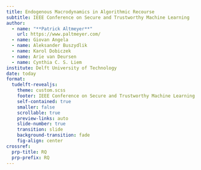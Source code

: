 ```yaml
---
title: Endogenous Macrodynamics in Algorithmic Recourse
subtitle: IEEE Conference on Secure and Trustworthy Machine Learning
author: 
  - name: "**Patrick Altmeyer**"
    url: https://www.paltmeyer.com/
  - name: Giovan Angela
  - name: Aleksander Buszydlik
  - name: Karol Dobiczek
  - name: Arie van Deursen
  - name: Cynthia C. S. Liem
institute: Delft University of Technology
date: today
format: 
  tudelft-revealjs:
    theme: custom.scss
    footer: IEEE Conference on Secure and Trustworthy Machine Learning '23 --- Patrick Altmeyer --- CC BY-NC
    self-contained: true
    smaller: false
    scrollable: true
    preview-links: auto
    slide-number: true
    transition: slide
    background-transition: fade
    fig-align: center
crossref: 
  prp-title: RQ
  prp-prefix: RQ
---
```

<!-- 
## In a nutshell ...

::::{.columns}::::
:::{.column width='50%'}
### Background

:::{.incremental}
- **Counterfactual Explanation** (CE) explain how inputs into a model need to change for it to produce different outputs.
- Counterfactual Explanations that involve realistic and actionable changes can be used for the purpose of **Algorithmic Recourse** (AR) to help individuals who face adverse outcomes.
:::
:::
:::{.column width='50%'}
### Example

In @fig-credit, arrows indicate changes from factuals (credit denied) to counterfactuals (credit supplied). 

. . .

![Counterfactuals for Give Me Some Credit dataset [@kaggle2011give].](www/gmsc.svg){#fig-credit}
:::
::::

## Proof-of-Concept (a)

> [...] we run experiments that simulate the application of recourse in practice using various state-of-the-art counterfactual generators and find that all of them induce substantial domain and model shifts.

::::{.columns}::::
:::{.column width='30%'}
In @fig-poc-a, a retail bank has trained binary classifier to evaluate credit applicants. Credit risk is highest in bottom-right corner.
:::
:::{.column width='70%'}
![Dynamics in Algorithmic Recourse.](https://raw.githubusercontent.com/pat-alt/endogenous-macrodynamics-in-algorithmic-recourse/camera-ready-branch/paper/www/poc.png){#fig-poc-a}
:::
::::

## Proof-of-Concept (b)

> [...] we run experiments that simulate the application of recourse in practice using various state-of-the-art counterfactual generators and find that all of them induce substantial domain and model shifts.

::::{.columns}::::
:::{.column width='30%'}
In @fig-poc-b, the retail bank has provided recourse to some of the previously unsuccessful applicants. We observe an **endogenous domain shift**.
:::
:::{.column width='70%'}
![Dynamics in Algorithmic Recourse.](https://raw.githubusercontent.com/pat-alt/endogenous-macrodynamics-in-algorithmic-recourse/camera-ready-branch/paper/www/poc.png){#fig-poc-b}
:::
::::

## Proof-of-Concept (c)

> [...] we run experiments that simulate the application of recourse in practice using various state-of-the-art counterfactual generators and find that all of them induce substantial domain and model shifts.

::::{.columns}::::
:::{.column width='30%'}
In @fig-poc-c, the retail bank has retrained the classifier. We consider this as an **endogenous model shift**.
:::
:::{.column width='70%'}
![Dynamics in Algorithmic Recourse.](https://raw.githubusercontent.com/pat-alt/endogenous-macrodynamics-in-algorithmic-recourse/camera-ready-branch/paper/www/poc.png){#fig-poc-c}
:::
::::

## Proof-of-Concept (d)

> [...] we run experiments that simulate the application of recourse in practice using various state-of-the-art counterfactual generators and find that all of them induce substantial domain and model shifts.

::::{.columns}::::
:::{.column width='30%'}
@fig-poc-d shows the outcome after the process has been repeated a few times. 

> Who is supposed to carry the risk (cost)? Also, what have we really achieved? Individuals who received recourse are easily distinguishable, hence subject to discrimination.
:::
:::{.column width='70%'}
![Dynamics in Algorithmic Recourse.](https://raw.githubusercontent.com/pat-alt/endogenous-macrodynamics-in-algorithmic-recourse/camera-ready-branch/paper/www/poc.png){#fig-poc-d}
:::
::::

## Research Questions

#### Principal Concerns

::: {#prp-shifts}
## Endogenous Shifts

Does the repeated implementation of recourse provided by state-of-the-art generators lead to shifts in the domain and model?
:::

::: {#prp-costs}
## Costs

If so, are these dynamics substantial enough to be considered costly to stakeholders involved in real-world automated decision-making processes?
:::

::: {#prp-het}
## Heterogeneity

Do different counterfactual generators yield significantly different outcomes in this context? Furthermore, is there any heterogeneity concerning the chosen classifier and dataset?
:::

::: {#prp-drive}
## Drivers

What are the drivers of endogenous dynamics in Algorithmic Recourse?
:::

#### Secondary Concerns

::: {#prp-mitigate}
## Mitigation Strategies

What are potential mitigation strategies with respect to endogenous macrodynamics in AR?
:::

# Gradient-Based Recourse Revisited {#method}

## From Individual Recourse ... {#method-general}

Many existing approaches to CE and AR work with the following baseline:

$$
\begin{aligned}
\mathbf{s}^\prime &= \arg \min_{\mathbf{s}^\prime \in \mathcal{S}} \left\{  {\text{yloss}(M(f(\mathbf{s}^\prime)),y^*)}+ \lambda {\text{cost}(f(\mathbf{s}^\prime)) }  \right\} 
\end{aligned} 
$$ {#eq-general}

. . .

Typically concern has centred around minimizing costs to a single individual.

## ... towards collective recourse {#method-collective}

We propose to extend @eq-general as follows:

$$
\begin{aligned}
\mathbf{s}^\prime &= \arg \min_{\mathbf{s}^\prime \in \mathcal{S}} \{ {\text{yloss}(M(f(\mathbf{s}^\prime)),y^*)} \\ &+ \lambda_1 {\text{cost}(f(\mathbf{s}^\prime))} + \lambda_2 {\text{extcost}(f(\mathbf{s}^\prime))} \}  
\end{aligned} 
$$ {#eq-collective}

. . .

- Here $\text{cost}(f(\mathbf{s}^\prime))$ denotes the proxy for **private costs** faced by the individual; the newly introduced term $\text{extcost}(f(\mathbf{s}^\prime))$ is meant to capture **external costs** generated by changes to $\mathbf{s}^\prime$.

. . .

- We borrow the concept of **Negative Externalities** from Economics (see more detailed [slide pack](https://www.paltmeyer.com/content/talks/posts/2023-ieee-satml/long_presentation.html))

## Illustrating the trade-off

# Experiments {#method-2}

## Empirical Setup

. . .

- **Evaluation metrics**: propose various metrics to measure domain shifts (MMD) and model shifts (MMD, parameter perturbations, disagreement coefficient, ...)

. . . 

- **Models**: we use linear classifiers, deep neural networks and deep ensembles.

. . .

- **Data**: we look at synthetic and real-world datasets:
    - Four synthetic datasets: **Overlapping**, **Linearly Separable**, **Circles** and **Moons** (@fig-synthetic-data).
    - Three real-world datasets from the Finance and Economics domain: **Give Me Some Credit** [@kaggle2011give], **UCI defaultCredit** [@yeh2009comparisons] and **California Housing** [@pedregosa2011scikitlearn, @pace1997sparse].

![Synthetic classification datasets used in our experiments. Samples from the negative class ($y=0$) are marked in orange while samples of the positive class ($y=1$) are marked in blue.](https://raw.githubusercontent.com/pat-alt/endogenous-macrodynamics-in-algorithmic-recourse/camera-ready-branch/paper/www/synthetic_data.png){#fig-synthetic-data}

. . .

- **Generators**: from the existing literature we use Wachter [@wachter2017counterfactual], REVISE [@joshi2019realistic], DiCE [@mothilal2020explaining], Greedy [@schut2021generating]

## Principal Findings

::::{.columns}

:::{.column width="50%"}

![Results for synthetic data.](https://raw.githubusercontent.com/pat-alt/endogenous-macrodynamics-in-algorithmic-recourse/camera-ready-branch/paper/www/synthetic_results.png)
:::

:::{.column width="50%"}

![Results for real-world data.](https://raw.githubusercontent.com/pat-alt/endogenous-macrodynamics-in-algorithmic-recourse/camera-ready-branch/paper/www/real_world_results.png)

:::

::::

## Mitigation Strategies

- More Conservative Decision Thresholds
- Classifier Preserving ROAR (ClaPROAR)^[Loosely inspired by ROAR [@upadhyay2021robust]]:

$$
\begin{aligned}
\text{extcost}(f(\mathbf{s}^\prime)) = l(M(f(\mathbf{s}^\prime)),y^\prime) 
\end{aligned}
$$ {#eq-clap}

- Gravitational Counterfactual Explanations:

$$
\begin{aligned}
\text{extcost}(f(\mathbf{s}^\prime)) = \text{dist}(f(\mathbf{s}^\prime),\bar{x}^*) 
\end{aligned}
$$ {#eq-grav}

![Mitigation strategies.](https://raw.githubusercontent.com/pat-alt/endogenous-macrodynamics-in-algorithmic-recourse/camera-ready-branch/paper/www/mitigation.png)

## Secondary Findings

::::{.columns}

:::{.column width="50%"}

![Results for synthetic data.](https://raw.githubusercontent.com/pat-alt/endogenous-macrodynamics-in-algorithmic-recourse/camera-ready-branch/paper/www/mitigation_synthetic_results.png)
:::

:::{.column width="50%"}

![Results for real-world data.](https://raw.githubusercontent.com/pat-alt/endogenous-macrodynamics-in-algorithmic-recourse/camera-ready-branch/paper/www/mitigation_real_world_results.png)

:::

::::

# Discussion

## Key Takeaways 🔑

. . .

- State-of-the-art approaches to AR induce substantial domain and model shifts.

. . .

- External costs of Individual Recourse should be shared across stakeholders.

. . .

- Straightforward way to achieve this is to explicitly penalize external costs in the counterfactual search objective function (@eq-collective).

. . .

#### Future Research Ideas

**Private vs. External Costs**: 

- How can we make informed choices about the tradeoff between private and external costs?
- Pareto-optimal collective recourse?

**Causal Modelling**: 

- How do things play out for recent approaches to AR that incorporate causal knowledge such as @karimi2021algorithmic?

## Counterfactual Explanations and Probabilistic Machine Learning

> We are working on methodologies and open-source tools to help researchers and practitioners assess the trustworthiness of predictive models. 

::::{.columns}

:::{.column width="60%"}

#### Towards Trustworthy AI in `Julia`

1. [`CounterfactualExplanations.jl`](https://github.com/pat-alt/CounterfactualExplanations.jl) (JuliaCon 2022)
2. [`ConformalPrediction.jl`](https://github.com/pat-alt/ConformalPrediction.jl) (JuliaCon 2023 --- I hope!)
3. [`LaplaceRedudx.jl`](https://github.com/pat-alt/LaplaceRedux.jl) (JuliaCon 2022)
4. [`AlgorithmicRecourseDynamics.jl`](https://github.com/pat-alt/AlgorithmicRecourseDynamics.jl)

... contributions welcome! 😊

#### More Reading

- Granular results for all of our experiments can be found in this online companion: [https://www.paltmeyer.com/endogenous-macrodynamics-in-algorithmic-recourse/](https://www.paltmeyer.com/endogenous-macrodynamics-in-algorithmic-recourse/). 
- Many other related posts on my [blog](https://www.paltmeyer.com/blog).

:::

:::{.column width="40%"}

<img src="/www/images/qr.png" height="auto" width="250" style="display: block; margin-left: auto; margin-right: auto;">

<div style="text-align: center;">
  <p style="display: inline; vertical-align: middle"> 
    <a href="https://www.linkedin.com/in/patrick-altmeyer-a2a25494/" style="display: inline-block; color: rgb(207, 142, 255) !important;">
      <font style="">
        <img width="60" height="60" src="https://s1g.s3.amazonaws.com/d0fc399dee4218d1e0e0399b8947acab.png" alt="LinkedIn (Personal)" style="border: none; max-width: 100%; height: 60px !important;">
      </font>
    </a>
    <a href="https://twitter.com/paltmey" style="display: inline-block; color: rgb(207, 142, 255) !important;">
      <font style="">
        <img width="60" height="60" src="https://s1g.s3.amazonaws.com/3949237f892004c237021ac9e3182b1d.png" alt="Twitter" style="border: none; max-width: 100%; height: 60px !important;">
      </font>
    </a>
    <a href="https://github.com/pat-alt" style="display: inline-block; color: rgb(207, 142, 255) !important;">
      <font style="">
        <img width="60" height="60" src="https://s1g.s3.amazonaws.com/47f4eb2d0082a8a3611d614b75a09db8.png" alt="Github" style="border: none; max-width: 100%; height: 60px !important;">
      </font>
    </a>
    <a href="https://medium.com/@patrick.altmeyer" style="display: inline-block; color: rgb(207, 142, 255) !important;">
      <font style="">
        <img width="60" height="60" src="https://s1g.s3.amazonaws.com/175f49662614345cb7dbb95fce3f88af.png" alt="Medium" style="border: none; max-width: 100%; height: 60px !important;">
      </font>
    </a>
  </p>
</div>
:::

::::

## Image Sources

- Copyright for stock images belongs to TU Delft.
- All other images, graphics or animations were created by us.

## References  -->
